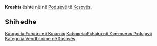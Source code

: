 {{Fshat në 
 | Emri                = Kreshta
 | EmriAlt                = 
 | NAME_SHORT_FORM=      
 | NAME_GENERIC=      
 | NAME_SORT_NAME_RO=      KRESHTA
 | FULL_NAME_RO = Kreshta
 | FULL_NAME_ND_RO=Kreshta
 | SORT_NAME_RG=KRESHTA
 | FULL_NAME_RG=Kreshta
 | FULL_NAME_ND_RG=Kreshta
 | SRP_NAME_SHORT_FORM=      
 | SRP_NAME_GENERIC=      
 | SRP_NAME_SORT_NAME_RO=      
 | SRP_FULL_NAME_RO = 
 | SRP_FULL_NAME_ND_RO=
 | SRP_SORT_NAME_RG=
 | SRP_FULL_NAME_RG=
 | SRP_FULL_NAME_ND_RG=
 | Emri (Rasa dhanore) = 
 | Figura              = 
 | Shteti              = Kosovo
 | Komuna              = Podujevë
 | Kodi postar         = 
 | Sipërfaqja          = 

 | Popullsia           = 

 | Regj. i popullsisë  = 
 | Dend. e popullsisë  = 
 | Faqja zyrtare       = 
 <!--- Koordinatat ----> 
 | Gjerësia            = 42.796111
 | Gjatësia            = 21.363333
 | Lartësia            = 
}}
'''Kreshta''' është një [[]] në [[Podujevë]] të [[Kosovës]].

<!-- == Gjeografia == -->
<!-- == Historia == -->
<!-- == Demografia == -->
== Shih edhe ==
{{Komuna Podujevë}}
{{Kosovo-Administrata-Cung}}

[[Kategoria:Fshatra në Kosovës]]
[[Kategoria:Fshatra në Kommunes Podujevë]]
[[Kategoria:Vendbanime në Kosovës]]